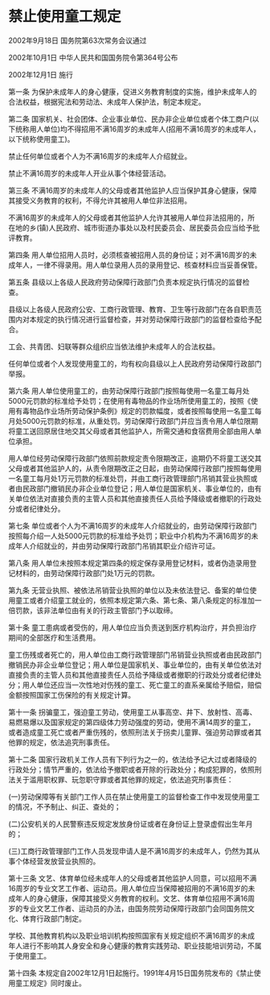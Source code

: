 # 禁止使用童工规定

2002年9月18日 国务院第63次常务会议通过

2002年10月1日 中华人民共和国国务院令第364号公布

2002年12月1日 施行

  

第一条 为保护未成年人的身心健康，促进义务教育制度的实施，维护未成年人的合法权益，根据宪法和劳动法、未成年人保护法，制定本规定。

第二条 国家机关、社会团体、企业事业单位、民办非企业单位或者个体工商户(以下统称用人单位)均不得招用不满16周岁的未成年人(招用不满16周岁的未成年人，以下统称使用童工)。

禁止任何单位或者个人为不满16周岁的未成年人介绍就业。

禁止不满16周岁的未成年人开业从事个体经营活动。

第三条 不满16周岁的未成年人的父母或者其他监护人应当保护其身心健康，保障其接受义务教育的权利，不得允许其被用人单位非法招用。

不满16周岁的未成年人的父母或者其他监护人允许其被用人单位非法招用的，所在地的乡(镇)人民政府、城市街道办事处以及村民委员会、居民委员会应当给予批评教育。

第四条 用人单位招用人员时，必须核查被招用人员的身份证；对不满16周岁的未成年人，一律不得录用。用人单位录用人员的录用登记、核查材料应当妥善保管。

第五条 县级以上各级人民政府劳动保障行政部门负责本规定执行情况的监督检查。

县级以上各级人民政府公安、工商行政管理、教育、卫生等行政部门在各自职责范围内对本规定的执行情况进行监督检查，并对劳动保障行政部门的监督检查给予配合。

工会、共青团、妇联等群众组织应当依法维护未成年人的合法权益。

任何单位或者个人发现使用童工的，均有权向县级以上人民政府劳动保障行政部门举报。

第六条 用人单位使用童工的，由劳动保障行政部门按照每使用一名童工每月处5000元罚款的标准给予处罚；在使用有毒物品的作业场所使用童工的，按照《使用有毒物品作业场所劳动保护条例》规定的罚款幅度，或者按照每使用一名童工每月处5000元罚款的标准，从重处罚。劳动保障行政部门并应当责令用人单位限期将童工送回原居住地交其父母或者其他监护人，所需交通和食宿费用全部由用人单位承担。

用人单位经劳动保障行政部门依照前款规定责令限期改正，逾期仍不将童工送交其父母或者其他监护人的，从责令限期改正之日起，由劳动保障行政部门按照每使用一名童工每月处1万元罚款的标准处罚，并由工商行政管理部门吊销其营业执照或者由民政部门撤销民办非企业单位登记；用人单位是国家机关、事业单位的，由有关单位依法对直接负责的主管人员和其他直接责任人员给予降级或者撤职的行政处分或者纪律处分。

第七条 单位或者个人为不满16周岁的未成年人介绍就业的，由劳动保障行政部门按照每介绍一人处5000元罚款的标准给予处罚；职业中介机构为不满16周岁的未成年人介绍就业的，并由劳动保障行政部门吊销其职业介绍许可证。

第八条 用人单位未按照本规定第四条的规定保存录用登记材料，或者伪造录用登记材料的，由劳动保障行政部门处1万元的罚款。

第九条 无营业执照、被依法吊销营业执照的单位以及未依法登记、备案的单位使用童工或者介绍童工就业的，依照本规定第六条、第七条、第八条规定的标准加一倍罚款，该非法单位由有关的行政主管部门予以取缔。

第十条 童工患病或者受伤的，用人单位应当负责送到医疗机构治疗，并负担治疗期间的全部医疗和生活费用。

童工伤残或者死亡的，用人单位由工商行政管理部门吊销营业执照或者由民政部门撤销民办非企业单位登记；用人单位是国家机关、事业单位的，由有关单位依法对直接负责的主管人员和其他直接责任人员给予降级或者撤职的行政处分或者纪律处分；用人单位还应当一次性地对伤残的童工、死亡童工的直系亲属给予赔偿，赔偿金额按照国家工伤保险的有关规定计算。

第十一条 拐骗童工，强迫童工劳动，使用童工从事高空、井下、放射性、高毒、易燃易爆以及国家规定的第四级体力劳动强度的劳动，使用不满14周岁的童工，或者造成童工死亡或者严重伤残的，依照刑法关于拐卖儿童罪、强迫劳动罪或者其他罪的规定，依法追究刑事责任。

第十二条 国家行政机关工作人员有下列行为之一的，依法给予记大过或者降级的行政处分；情节严重的，依法给予撤职或者开除的行政处分；构成犯罪的，依照刑法关于滥用职权罪、玩忽职守罪或者其他罪的规定，依法追究刑事责任：

(一)劳动保障等有关部门工作人员在禁止使用童工的监督检查工作中发现使用童工的情况，不予制止、纠正、查处的；

(二)公安机关的人民警察违反规定发放身份证或者在身份证上登录虚假出生年月的；

(三)工商行政管理部门工作人员发现申请人是不满16周岁的未成年人，仍然为其从事个体经营发放营业执照的。

第十三条 文艺、体育单位经未成年人的父母或者其他监护人同意，可以招用不满16周岁的专业文艺工作者、运动员。用人单位应当保障被招用的不满16周岁的未成年人的身心健康，保障其接受义务教育的权利。文艺、体育单位招用不满16周岁的专业文艺工作者、运动员的办法，由国务院劳动保障行政部门会同国务院文化、体育行政部门制定。

学校、其他教育机构以及职业培训机构按照国家有关规定组织不满16周岁的未成年人进行不影响其人身安全和身心健康的教育实践劳动、职业技能培训劳动，不属于使用童工。

第十四条 本规定自2002年12月1日起施行。1991年4月15日国务院发布的《禁止使用童工规定》同时废止。